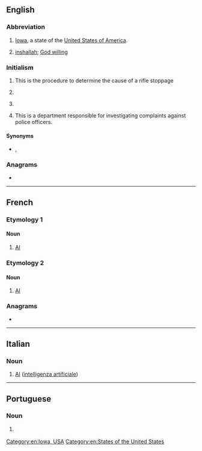 {{also|Appendix:Variations of "ia"}}
==English==

===Abbreviation===
{{rfc-header|Abbreviation}}
{{head|en|abbreviation}}

# [[Iowa]], a state of the [[United States of America]].
# {{lb|en|Arabic English}} [[inshallah]]; [[God willing]]

===Initialism===
{{rfc-header|Initialism}}
{{en-initialism}}

# {{initialism of|immediate action|lang=en}} This is the procedure to determine the cause of a rifle stoppage
# {{initialism of|Institute of Arts|lang=en}}
# {{lb|en|computer}} {{initialism of|w:Information assurance|information assurance|lang=en}}
# {{lb|en|law enforcement}} {{initialism of|internal affairs|lang=en}} This is a department responsible for investigating complaints against police officers.

====Synonyms====
* {{sense|law enforcement}} {{l|en|IAD}}, {{l|en|IAB}}

===Anagrams===
* {{anagrams|en|a=ai|A-I|AI|Ai|a.i.|ai}}

[[Category:en:Iowa, USA]]
[[Category:en:States of the United States]]

----

==French==

===Etymology 1===
{{initialism of|lang=fr|intelligence artificielle}}

====Noun====
{{fr-noun|f|-}}

# [[AI]] {{gloss|artificial intelligence}}

===Etymology 2===
{{initialism of|lang=fr|insémination artificielle}}

====Noun====
{{fr-noun|f|-}}

# [[AI]] {{gloss|artificial insemination}}

===Anagrams===
* {{l|fr|ai}}

----

==Italian==

===Noun===
{{head|it|noun|g=f}}

# [[AI]] ([[intelligenza artificiale]])

----

==Portuguese==

===Noun===
{{pt-noun|f|-}}

# {{lb|pt|computing}} {{initialism of|inteligência artificial|lang=pt}} {{l|en|AI}}